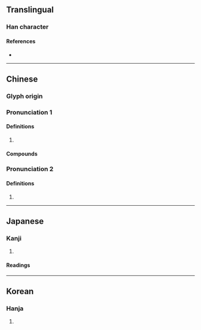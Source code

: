 {{also|剿}}
{{character info}}
==Translingual==

===Han character===
{{Han char|rn=19|rad=力|as=11|sn=13|four=24927|canj=VDKS|ids=⿰巢力}}

====References====
* {{Han ref|kx=0149.090|dkj=02426|dj=0337.020|hdz=10379.130|uh=52E6|ud=21222|bh=B6D3|bd=46803}}

----

==Chinese==

===Glyph origin===
{{Han etym}}

===Pronunciation 1===
{{zh-forms|t=剿|t2=勦|s=剿}}
{{zh-pron
|m=jiǎo
|m-s=
|c=ziu2
|c-t=
|g=
|h=pfs=
|j=
|mb=
|md=
|mn=
|mn-t=
|w=
|x=
|mc=2
|oc=3
|cat=v
}}

====Definitions====
{{zh-hanzi}}

# {{zh-alt-form|剿|to [[destroy]], to [[exterminate]], to [[annihilate]]}}

====Compounds====
{{zh-der|勦竊|勦除|勦襲|勦兒|勦滅|征勦|勦撫兼施|勦說}}

===Pronunciation 2===
{{zh-forms}}
{{zh-pron
|m=chāo
|m-s=
|c=caau1
|c-t=
|g=
|h=pfs=
|j=
|mb=
|md=
|mn=
|mn-t=
|w=
|x=
|mc=
|oc=
|cat=v
}}

====Definitions====
{{zh-hanzi}}

# {{zh-alt-form|抄|to [[plagiarize]]}}

----

==Japanese==

===Kanji===
{{ja-kanji|grade=|rs=力11}}

# {{rfdef|ja|sort=力11}}

====Readings====
{{ja-readings
|goon=しょう<せう
|kanon=しょう<せう, そう<さう
|kun=つか-れる, つく-す}}

----

==Korean==

===Hanja===
{{ko-hanja|hangeul=초}}

# {{rfdef|ko|sort=力11}}